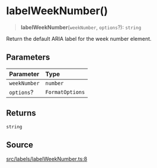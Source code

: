 # labelWeekNumber()

<a id="undefined" name="undefined"></a>

> **labelWeekNumber**(`weekNumber`, `options`?): `string`

Return the default ARIA label for the week number element.

## Parameters

| Parameter | Type |
| :------ | :------ |
| `weekNumber` | `number` |
| `options`? | `FormatOptions` |

## Returns

`string`

## Source

[src/labels/labelWeekNumber.ts:8](https://github.com/gpbl/react-day-picker/blob/next/src/labels/labelWeekNumber.ts#L8)
